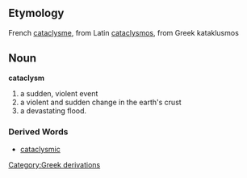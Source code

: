 ==Etymology==
French [[cataclysme]], from Latin [[cataclysmos]], from Greek kataklusmos
==Noun==
'''cataclysm'''

#a sudden, violent event
#a violent and sudden change in the earth's crust
#a devastating flood.
===Derived Words===
*[[cataclysmic]]
[[Category:Greek derivations]]